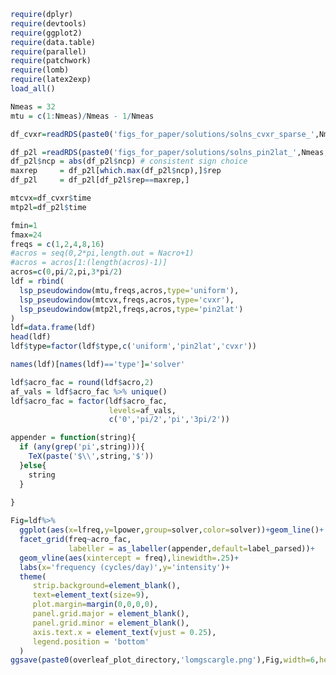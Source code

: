 ```r
require(dplyr)
require(devtools)
require(ggplot2)
require(data.table)
require(parallel)
require(patchwork)
require(lomb)
require(latex2exp)
load_all()

Nmeas = 32 
mtu = c(1:Nmeas)/Nmeas - 1/Nmeas

df_cvxr=readRDS(paste0('figs_for_paper/solutions/solns_cvxr_sparse_',Nmeas,'.RDS'))

df_p2l =readRDS(paste0('figs_for_paper/solutions/solns_pin2lat_',Nmeas,'.RDS'))
df_p2l$ncp = abs(df_p2l$ncp) # consistent sign choice
maxrep     = df_p2l[which.max(df_p2l$ncp),]$rep
df_p2l     = df_p2l[df_p2l$rep==maxrep,] 

mtcvx=df_cvxr$time 
mtp2l=df_p2l$time

fmin=1
fmax=24
freqs = c(1,2,4,8,16) 
#acros = seq(0,2*pi,length.out = Nacro+1)
#acros = acros[1:(length(acros)-1)]
acros=c(0,pi/2,pi,3*pi/2)
ldf = rbind(
  lsp_pseudowindow(mtu,freqs,acros,type='uniform'),
  lsp_pseudowindow(mtcvx,freqs,acros,type='cvxr'),
  lsp_pseudowindow(mtp2l,freqs,acros,type='pin2lat')
) 
ldf=data.frame(ldf)
head(ldf)
ldf$type=factor(ldf$type,c('uniform','pin2lat','cvxr'))

names(ldf)[names(ldf)=='type']='solver'

ldf$acro_fac = round(ldf$acro,2)
af_vals = ldf$acro_fac %>% unique()
ldf$acro_fac = factor(ldf$acro_fac, 
                      levels=af_vals, 
                      c('0','pi/2','pi','3pi/2'))

appender = function(string){
  if (any(grep('pi',string))){
    TeX(paste('$\\',string,'$'))
  }else{
    string
  }
    
}

Fig=ldf%>% 
  ggplot(aes(x=lfreq,y=lpower,group=solver,color=solver))+geom_line()+
  facet_grid(freq~acro_fac,
             labeller = as_labeller(appender,default=label_parsed))+
  geom_vline(aes(xintercept = freq),linewidth=.25)+
  labs(x='frequency (cycles/day)',y='intensity')+
  theme(
     strip.background=element_blank(),
     text=element_text(size=9),
     plot.margin=margin(0,0,0,0),
     panel.grid.major = element_blank(),
     panel.grid.minor = element_blank(),
     axis.text.x = element_text(vjust = 0.25),
     legend.position = 'bottom'
  ) 
ggsave(paste0(overleaf_plot_directory,'lomgscargle.png'),Fig,width=6,height=5,device='png',dpi=600)
```